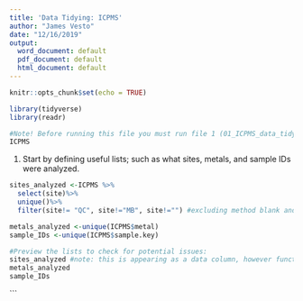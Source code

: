```yaml
---
title: 'Data Tidying: ICPMS'
author: "James Vesto"
date: "12/16/2019"
output:
  word_document: default
  pdf_document: default
  html_document: default
---
```


```r

knitr::opts_chunk$set(echo = TRUE)

library(tidyverse)
library(readr)
```

```r
#Note! Before running this file you must run file 1 (01_ICPMS_data_tidying.Rmd)
ICPMS
```

1) Start by defining useful lists; such as what sites, metals, and sample IDs were analyzed.

```r
sites_analyzed <-ICPMS %>% 
  select(site)%>%
  unique()%>%
  filter(site!= "QC", site!="MB", site!="") #excluding method blank and quality control from the list of sites

metals_analyzed <-unique(ICPMS$metal)
sample_IDs <-unique(ICPMS$sample.key)

#Preview the lists to check for potential issues:
sites_analyzed #note: this is appearing as a data column, however functionally it should work as a list (if you run is.list the output is TRUE)
metals_analyzed
sample_IDs
```
```

